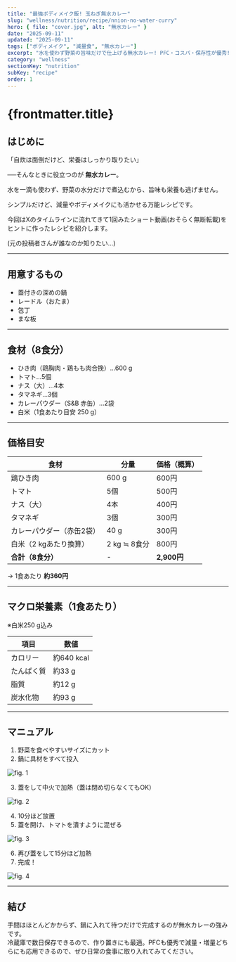 ```yaml
---
title: "最強ボディメイク飯! 玉ねぎ無水カレー"
slug: "wellness/nutrition/recipe/nnion-no-water-curry"
hero: { file: "cover.jpg", alt: "無水カレー" }
date: "2025-09-11"
updated: "2025-09-11"
tags: ["ボディメイク", "減量食", "無水カレー"]
excerpt: "水を使わず野菜の旨味だけで仕上げる無水カレー! PFC・コスパ・保存性が優秀!"
category: "wellness"
sectionKey: "nutrition"
subKey: "recipe"
order: 1
---
```

# {frontmatter.title}

## はじめに

「自炊は面倒だけど、栄養はしっかり取りたい」

──そんなときに役立つのが **無水カレー**。  

水を一滴も使わず、野菜の水分だけで煮込むから、旨味も栄養も逃げません。

シンプルだけど、減量やボディメイクにも活かせる万能レシピです。  

今回はXのタイムラインに流れてきて1回みたショート動画(おそらく無断転載)をヒントに作ったレシピを紹介します。

(元の投稿者さんが誰なのか知りたい…)

---

## 用意するもの
- 蓋付きの深めの鍋  
- レードル（おたま）  
- 包丁  
- まな板  

---

## 食材（8食分）
- ひき肉（鶏胸肉・鶏もも肉合挽）…600 g  
- トマト…5個  
- ナス（大）…4本  
- タマネギ…3個  
- カレーパウダー（S&B 赤缶）…2袋  
- 白米（1食あたり目安 250 g）  

---

## 価格目安
| 食材 | 分量 | 価格（概算） |
|------|------|--------------|
| 鶏ひき肉 | 600 g | 600円 |
| トマト | 5個 | 500円 |
| ナス（大） | 4本 | 400円 |
| タマネギ | 3個 | 300円 |
| カレーパウダー（赤缶2袋） | 40 g | 300円 |
| 白米（2 kgあたり換算） | 2 kg ≒ 8食分 | 800円 |
| **合計（8食分）** | - | **2,900円** |

→ 1食あたり **約360円**  

---

## マクロ栄養素（1食あたり）
※白米250 g込み

| 項目 | 数値 |
|------|------|
| カロリー | 約640 kcal |
| たんぱく質 | 約33 g |
| 脂質 | 約12 g |
| 炭水化物 | 約93 g |

---

## マニュアル
1. 野菜を食べやすいサイズにカット  
2. 鍋に具材をすべて投入  

  <img 
      src="https://pub-c07fd8d39c7745bea0ba922479c92da8.r2.dev/wellness/nutrition/recipe/nnion-no-water-curry/image1.jpg" 
      alt="fig. 1"
      className="rounded-md border border-muted w-full mb-4"
  />

3. 蓋をして中火で加熱（蓋は閉め切らなくてもOK）  

  <img 
      src="https://pub-c07fd8d39c7745bea0ba922479c92da8.r2.dev/wellness/nutrition/recipe/nnion-no-water-curry/image2.jpg" 
      alt="fig. 2"
      className="rounded-md border border-muted w-full mb-4"
  />

4. 10分ほど放置  
5. 蓋を開け、トマトを潰すように混ぜる  

  <img 
      src="https://pub-c07fd8d39c7745bea0ba922479c92da8.r2.dev/wellness/nutrition/recipe/nnion-no-water-curry/image3.jpg" 
      alt="fig. 3"
      className="rounded-md border border-muted w-full mb-4"
  />

6. 再び蓋をして15分ほど加熱  
7. 完成！

  <img 
      src="https://pub-c07fd8d39c7745bea0ba922479c92da8.r2.dev/wellness/nutrition/recipe/nnion-no-water-curry/cover.jpg" 
      alt="fig. 4"
      className="rounded-md border border-muted w-full mb-4"
  />


---

## 結び
手間はほとんどかからず、鍋に入れて待つだけで完成するのが無水カレーの強みです。  
冷蔵庫で数日保存できるので、作り置きにも最適。PFCも優秀で減量・増量どちらにも応用できるので、ぜひ日常の食事に取り入れてみてください。  
